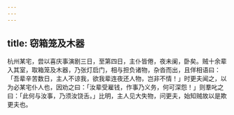 ```yaml
---
---
---
```

title: 窃箱笼及木器
---



杭州某宅，尝以喜庆事演剧三日，至第四日，主仆皆倦，夜未阑，卧矣。贼十余辈入其室，取箱笼及木器，乃张灯启门，相与担负诸物，杂沓而出，且佯相语曰：「吾辈辛苦数日，主人不谅我，欲我辈连夜还人物，岂非不情！」时更夫闻之，以为必某宅仆人也，因劝之曰：「汝辈受雇钱，作事乃义务，何可深怨！」则羣叱之曰：「此何与汝事，乃须汝饶舌。」比明，主人见大失物，问更夫，始知贼故以是欺更夫也。